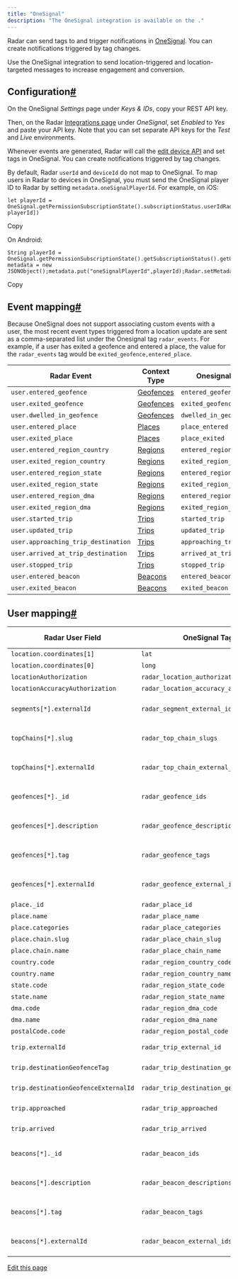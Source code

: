 ```yaml
---
title: "OneSignal"
description: "The OneSignal integration is available on the ."
---
```


Radar can send tags to and trigger notifications in [OneSignal](https://onesignal.com). You can create notifications triggered by tag changes.

Use the OneSignal integration to send location-triggered and location-targeted messages to increase engagement and conversion.

## []()Configuration[#](#configuration "Direct link to heading")

On the OneSignal *Settings* page under *Keys & IDs*, copy your REST API key.

Then, on the Radar [Integrations page](https://radar.com/dashboard/integrations) under *OneSignal*, set *Enabled* to *Yes* and paste your API key. Note that you can set separate API keys for the *Test* and *Live* environments.

Whenever events are generated, Radar will call the [edit device API](https://documentation.onesignal.com/reference/edit-device) and set tags in OneSignal. You can create notifications triggered by tag changes.

By default, Radar `userId` and `deviceId` do not map to OneSignal. To map users in Radar to devices in OneSignal, you must send the OneSignal player ID to Radar by setting `metadata.oneSignalPlayerId`. For example, on iOS:

```
let playerId = OneSignal.getPermissionSubscriptionState().subscriptionStatus.userIdRadar.setMetadata(["oneSignalPlayerId": playerId])
```

Copy

On Android:

```
String playerId = OneSignal.getPermissionSubscriptionState().getSubscriptionStatus().getUserId();JSONObject metadata = new JSONObject();metadata.put("oneSignalPlayerId",playerId);Radar.setMetadata(metadata);
```

Copy

## []()Event mapping[#](#event-mapping "Direct link to heading")

Because OneSignal does not support associating custom events with a user, the most recent event types triggered from a location update are sent as a comma-separated list under the Onesignal tag `radar_events`. For example, if a user has exited a geofence and entered a place, the value for the `radar_events` tag would be `exited_geofence,entered_place`.

| Radar Event                         | Context Type            | Onesignal Tag Value            |
| ----------------------------------- | ----------------------- | ------------------------------ |
| `user.entered_geofence`             | [Geofences](/geofences) | `entered_geofence`             |
| `user.exited_geofence`              | [Geofences](/geofences) | `exited_geofence`              |
| `user.dwelled_in_geofence`          | [Geofences](/geofences) | `dwelled_in_geofence`          |
| `user.entered_place`                | [Places](/places)       | `place_entered`                |
| `user.exited_place`                 | [Places](/places)       | `place_exited`                 |
| `user.entered_region_country`       | [Regions](/regions)     | `entered_region_country`       |
| `user.exited_region_country`        | [Regions](/regions)     | `exited_region_country`        |
| `user.entered_region_state`         | [Regions](/regions)     | `entered_region_state`         |
| `user.exited_region_state`          | [Regions](/regions)     | `exited_region_state`          |
| `user.entered_region_dma`           | [Regions](/regions)     | `entered_region_dma`           |
| `user.exited_region_dma`            | [Regions](/regions)     | `exited_region_dma`            |
| `user.started_trip`                 | [Trips](/trip-tracking) | `started_trip`                 |
| `user.updated_trip`                 | [Trips](/trip-tracking) | `updated_trip`                 |
| `user.approaching_trip_destination` | [Trips](/trip-tracking) | `approaching_trip_destination` |
| `user.arrived_at_trip_destination`  | [Trips](/trip-tracking) | `arrived_at_trip_destination`  |
| `user.stopped_trip`                 | [Trips](/trip-tracking) | `stopped_trip`                 |
| `user.entered_beacon`               | [Beacons](/beacons)     | `entered_beacon`               |
| `user.exited_beacon`                | [Beacons](/beacons)     | `exited_beacon`                |

## []()User mapping[#](#user-mapping "Direct link to heading")

| Radar User Field                     | OneSignal Tag Name                            | Type                     | Example Tag                  | Context Type                    |
| ------------------------------------ | --------------------------------------------- | ------------------------ | ---------------------------- | ------------------------------- |
| `location.coordinates[1]`            | `lat`                                         | number                   | `39.525665`                  |                                 |
| `location.coordinates[0]`            | `long`                                        | number                   | `-76.350663`                 |                                 |
| `locationAuthorization`              | `radar_location_authorization`                | string                   | `"GRANTED_FOREGROUND"`       |                                 |
| `locationAccuracyAuthorization`      | `radar_location_accuracy_authorization`       | string                   | `"FULL"`                     |                                 |
| `segments[*].externalId`             | `radar_segment_external_ids`                  | string (comma-separated) | `"starbucks-visitors"`       |                                 |
| `topChains[*].slug`                  | `radar_top_chain_slugs`                       | string (comma-separated) | `"starbucks"`                |                                 |
| `topChains[*].externalId`            | `radar_top_chain_external_ids`                | string (comma-separated) | `"123"`                      |                                 |
| `geofences[*]._id`                   | `radar_geofence_ids`                          | string (comma-separated) | `"5b2c0906f5874b001aecfd8e"` | [Geofences](/geofences)         |
| `geofences[*].description`           | `radar_geofence_descriptions`                 | string (comma-separated) | `"Store #123"`               | [Geofences](/geofences)         |
| `geofences[*].tag`                   | `radar_geofence_tags`                         | string (comma-separated) | `"store"`                    | [Geofences](/geofences)         |
| `geofences[*].externalId`            | `radar_geofence_external_ids`                 | string (comma-separated) | `"123"`                      | [Geofences](/geofences)         |
| `place._id`                          | `radar_place_id`                              | string                   | `"59302bcf8f27e8a156bd4f91"` | [Places](/places)               |
| `place.name`                         | `radar_place_name`                            | string                   | `"Starbucks"`                | [Places](/places)               |
| `place.categories`                   | `radar_place_categories`                      | string                   | `"coffee-shop"`              | [Places](/places)               |
| `place.chain.slug`                   | `radar_place_chain_slug`                      | string                   | `"starbucks"`                | [Places](/places)               |
| `place.chain.name`                   | `radar_place_chain_name`                      | string                   | `"Starbucks"`                | [Places](/places)               |
| `country.code`                       | `radar_region_country_code`                   | string                   | `"US"`                       | [Regions](/regions)             |
| `country.name`                       | `radar_region_country_name`                   | string                   | `"United States"`            | [Regions](/regions)             |
| `state.code`                         | `radar_region_state_code`                     | string                   | `"MD"`                       | [Regions](/regions)             |
| `state.name`                         | `radar_region_state_name`                     | string                   | `"Maryland"`                 | [Regions](/regions)             |
| `dma.code`                           | `radar_region_dma_code`                       | string                   | `"26"`                       | [Regions](/regions)             |
| `dma.name`                           | `radar_region_dma_name`                       | string                   | `"Baltimore"`                | [Regions](/regions)             |
| `postalCode.code`                    | `radar_region_postal_code`                    | string                   | `"21014"`                    | [Regions](/regions)             |
| `trip.externalId`                    | `radar_trip_external_id`                      | string                   | `"123"`                      | [Trip tracking](/trip-tracking) |
| `trip.destinationGeofenceTag`        | `radar_trip_destination_geofence_tag`         | string                   | `"store"`                    | [Trip tracking](/trip-tracking) |
| `trip.destinationGeofenceExternalId` | `radar_trip_destination_geofence_external_id` | string                   | `"123"`                      | [Trip tracking](/trip-tracking) |
| `trip.approached`                    | `radar_trip_approached`                       | boolean                  | `true`                       | [Trip tracking](/trip-tracking) |
| `trip.arrived`                       | `radar_trip_arrived`                          | boolean                  | `false`                      | [Trip tracking](/trip-tracking) |
| `beacons[*]._id`                     | `radar_beacon_ids`                            | string (comma-separated) | `"5b2c0906f5874b001aecfd8f"` | [Beacons](/beacons)             |
| `beacons[*].description`             | `radar_beacon_descriptions`                   | string (comma-separated) | `"Store #123 - Drive-Thru"`  | [Beacons](/beacons)             |
| `beacons[*].tag`                     | `radar_beacon_tags`                           | string (comma-separated) | `"drive-thru"`               | [Beacons](/beacons)             |
| `beacons[*].externalId`              | `radar_beacon_external_ids`                   | string (comma-separated) | `"123"`                      | [Beacons](/beacons)             |

[Edit this page](https://github.com/radarlabs/docs/edit/main/docs/integrations/onesignal.mdx)
